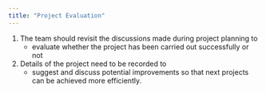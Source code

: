 ```yaml
---
title: "Project Evaluation"
---
```


1. The team should revisit the discussions made during project planning to
    - evaluate whether the project has been carried out successfully or not

2. Details of the project need to be recorded to
    - suggest and discuss potential improvements so that next projects can be achieved more efficiently.